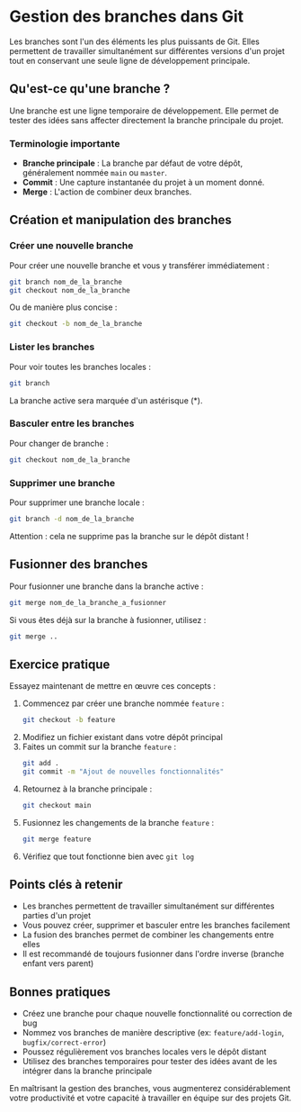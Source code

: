 # Gestion des branches dans Git

Les branches sont l'un des éléments les plus puissants de Git. Elles permettent de travailler simultanément sur différentes versions d'un projet tout en conservant une seule ligne de développement principale.

## Qu'est-ce qu'une branche ?

Une branche est une ligne temporaire de développement. Elle permet de tester des idées sans affecter directement la branche principale du projet.

### Terminologie importante

- **Branche principale** : La branche par défaut de votre dépôt, généralement nommée `main` ou `master`.
- **Commit** : Une capture instantanée du projet à un moment donné.
- **Merge** : L'action de combiner deux branches.

## Création et manipulation des branches

### Créer une nouvelle branche

Pour créer une nouvelle branche et vous y transférer immédiatement :

```bash
git branch nom_de_la_branche
git checkout nom_de_la_branche
```

Ou de manière plus concise :

```bash
git checkout -b nom_de_la_branche
```

### Lister les branches

Pour voir toutes les branches locales :

```bash
git branch
```

La branche active sera marquée d'un astérisque (*).

### Basculer entre les branches

Pour changer de branche :

```bash
git checkout nom_de_la_branche
```

### Supprimer une branche

Pour supprimer une branche locale :

```bash
git branch -d nom_de_la_branche
```

Attention : cela ne supprime pas la branche sur le dépôt distant !

## Fusionner des branches

Pour fusionner une branche dans la branche active :

```bash
git merge nom_de_la_branche_a_fusionner
```

Si vous êtes déjà sur la branche à fusionner, utilisez :

```bash
git merge ..
```

## Exercice pratique

Essayez maintenant de mettre en œuvre ces concepts :

1. Commencez par créer une branche nommée `feature` :
   ```bash
   git checkout -b feature
   ```
2. Modifiez un fichier existant dans votre dépôt principal
3. Faites un commit sur la branche `feature` :
   ```bash
   git add .
   git commit -m "Ajout de nouvelles fonctionnalités"
   ```
4. Retournez à la branche principale :
   ```bash
   git checkout main
   ```
5. Fusionnez les changements de la branche `feature` :
   ```bash
   git merge feature
   ```
6. Vérifiez que tout fonctionne bien avec `git log`

## Points clés à retenir

- Les branches permettent de travailler simultanément sur différentes parties d'un projet
- Vous pouvez créer, supprimer et basculer entre les branches facilement
- La fusion des branches permet de combiner les changements entre elles
- Il est recommandé de toujours fusionner dans l'ordre inverse (branche enfant vers parent)

## Bonnes pratiques

- Créez une branche pour chaque nouvelle fonctionnalité ou correction de bug
- Nommez vos branches de manière descriptive (ex: `feature/add-login`, `bugfix/correct-error`)
- Poussez régulièrement vos branches locales vers le dépôt distant
- Utilisez des branches temporaires pour tester des idées avant de les intégrer dans la branche principale

En maîtrisant la gestion des branches, vous augmenterez considérablement votre productivité et votre capacité à travailler en équipe sur des projets Git.